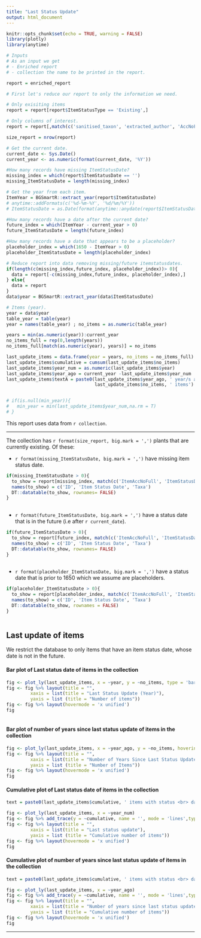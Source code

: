 ```yaml
---
title: "Last Status Update"
output: html_document
---
```


```r
knitr::opts_chunk$set(echo = TRUE, warning = FALSE)
library(plotly)
library(anytime)
```

```r
# Inputs
# As an input we get 
# - Enriched report
# - collection the name to be printed in the report.

report = enriched_report
```

```r
# First let's reduce our report to only the information we need.

# Only exisiting items
report = report[report$ItemStatusType == 'Existing',]

# Only columns of interest.
report = report[,match(c('sanitised_taxon', 'extracted_author', 'AccNoFull', 'ItemAccNoFull', 'ItemStatusDate', 'ItemType'), names(report))]

size_report = nrow(report)

# Get the current date. 
current_date <- Sys.Date()
current_year <- as.numeric(format(current_date, '%Y'))

#How many records have missing ItemStatusDate?
missing_index = which(report$ItemStatusDate == '')
missing_ItemStatusDate = length(missing_index)

# Get the year from each item.
ItemYear = BGSmartR::extract_year(report$ItemStatusDate)
# anytime::addFormats(c('%d-%m-%Y', '%d/%m/%Y'))
# ItemStatusDate = as.Date(format(anytime::anydate(report$ItemStatusDate), "%Y-%m-%d"))

#How many records have a date after the current date?
future_index = which(ItemYear - current_year > 0)
future_ItemStatusDate = length(future_index)

#How many records have a date that appears to be a placeholder?
placeholder_index = which(1650 - ItemYear > 0)
placeholder_ItemStatusDate = length(placeholder_index)

# Reduce report into data removing missing/future itemstatusdates.
if(length(c(missing_index,future_index, placeholder_index))> 0){
  data = report[-c(missing_index,future_index, placeholder_index),]
} else{
  data = report
}
data$year = BGSmartR::extract_year(data$ItemStatusDate)

# Items (year).
year = data$year
table_year = table(year)
year = names(table_year) ; no_items = as.numeric(table_year)

years = min(as.numeric(year)):current_year
no_items_full = rep(0,length(years))
no_items_full[match(as.numeric(year), years)] = no_items

last_update_items = data.frame(year = years, no_items = no_items_full)
last_update_items$cumulative = cumsum(last_update_items$no_items)
last_update_items$year_num = as.numeric(last_update_items$year)
last_update_items$year_ago = current_year -last_update_items$year_num
last_update_items$textA = paste0(last_update_items$year_ago, ' year/s ago<br>',
                                 last_update_items$no_items, ' items')


# if(is.null(min_year)){
#   min_year = min(last_update_items$year_num,na.rm = T)
# }
```

This report uses data from `r collection`.

***

The collection has `r format(size_report, big.mark = ',')` plants that are currently existing. Of these:

- `r format(missing_ItemStatusDate, big.mark = ',')` have missing item status date.

```r
if(missing_ItemStatusDate > 0){
  to_show = report[missing_index, match(c('ItemAccNoFull', 'ItemStatusDate', 'sanitised_taxon'), names(report))]
  names(to_show) = c('ID', 'Item Status Date', 'Taxa')
  DT::datatable(to_show, rownames= FALSE)
}
  
```

- `r format(future_ItemStatusDate, big.mark = ',')` have a status date that is in the future (i.e after `r current_date`).

```r
if(future_ItemStatusDate > 0){
  to_show = report[future_index, match(c('ItemAccNoFull', 'ItemStatusDate', 'sanitised_taxon'), names(report))]
  names(to_show) = c('ID', 'Item Status Date', 'Taxa')
  DT::datatable(to_show, rownames= FALSE)
}
  
```

- `r format(placeholder_ItemStatusDate, big.mark = ',')` have a status date that is prior to 1650 which we assume are placeholders.

```r
if(placeholder_ItemStatusDate > 0){
  to_show = report[placeholder_index, match(c('ItemAccNoFull', 'ItemStatusDate', 'sanitised_taxon'), names(report))]
  names(to_show) = c('ID', 'Item Status Date', 'Taxa')
  DT::datatable(to_show, rownames = FALSE)
}
  
```

## Last update of items

We restrict the database to only items that have an item status date, whose date is not in the future. 

#### Bar plot of Last status date of items in the collection

```r
fig <- plot_ly(last_update_items, x = ~year, y = ~no_items, type = 'bar')
fig <- fig %>% layout(title = "",
         xaxis = list(title = "Last Status Update (Year)"),
         yaxis = list (title = "Number of items")) 
fig <- fig %>% layout(hovermode = 'x unified')
fig
   
```

#### Bar plot of number of years since last status update of items in the collection

```r
fig <- plot_ly(last_update_items, x = ~year_ago, y = ~no_items, hoverinfo = "text",  hovertext = ~textA, type = 'bar')
fig <- fig %>% layout(title = "",
         xaxis = list(title = "Number of Years Since Last Status Update"),
         yaxis = list (title = "Number of Items")) 
fig <- fig %>% layout(hovermode = 'x unified')
fig
```

#### Cumulative plot of Last status date of items in the collection

```r
text = paste0(last_update_items$cumulative, ' items with status <br> date ', last_update_items$year_num,' or older')

fig <- plot_ly(last_update_items, x = ~year_num) 
fig <- fig %>% add_trace(y = ~cumulative, name = '', mode = 'lines',type = 'scatter', hoverinfo = "text",  hovertext = text) 
fig <- fig %>% layout(title = "",
         xaxis = list(title = "Last status update"),
         yaxis = list (title = "Cumulative number of items")) 
fig <- fig %>% layout(hovermode = 'x unified')
fig
```

#### Cumulative plot of number of years since last status update of items in the collection

```r
text = paste0(last_update_items$cumulative, ' items with status <br> date at least ', last_update_items$year_ago,' year/s old')

fig <- plot_ly(last_update_items, x = ~year_ago) 
fig <- fig %>% add_trace(y = ~cumulative, name = '', mode = 'lines',type = 'scatter', hoverinfo = "text",  hovertext = text) 
fig <- fig %>% layout(title = "",
         xaxis = list(title = "Number of years since last status update"),
         yaxis = list (title = "Cumulative number of items")) 
fig <- fig %>% layout(hovermode = 'x unified')
fig
```

***

